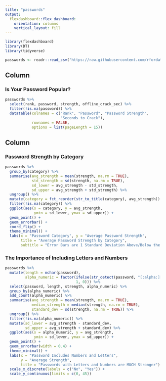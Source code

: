 ```yaml
---
title: "passwords"
output: 
  flexdashboard::flex_dashboard:
    orientation: columns
    vertical_layout: fill
---
```


```r
library(flexdashboard)
library(DT)
library(tidyverse)

passwords <- readr::read_csv('https://raw.githubusercontent.com/rfordatascience/tidytuesday/master/data/2020/2020-01-14/passwords.csv')
```

Column {data-width=650}
-----------------------------------------------------------------------

### Is Your Password Popular?

```r
passwords %>%
  select(rank, password, strength, offline_crack_sec) %>%
  filter(!is.na(password)) %>%
  datatable(colnames = c("Rank", "Password", "Password Strength",
                         "Seconds to Crack"),
            rownames = FALSE,
            options = list(pageLength = 15))
```

Column {data-width=350}
-----------------------------------------------------------------------

### Password Strength by Category

```r
passwords %>%
  group_by(category) %>%
  summarise(avg_strength = mean(strength, na.rm = TRUE),
            std_strength = sd(strength, na.rm = TRUE),
            sd_lower = avg_strength - std_strength,
            sd_upper = avg_strength + std_strength) %>%
  ungroup() %>%
  mutate(category = fct_reorder(str_to_title(category), avg_strength)) %>%
  filter(!is.na(category)) %>%
  ggplot(aes(x = category, y = avg_strength,
             ymin = sd_lower, ymax = sd_upper)) +
  geom_point() +
  geom_errorbar() +
  coord_flip() +
  theme_minimal() +
  labs(x = "Password Category", y = "Average Password Strength",
       title = "Average Password Strength by Category",
       subtitle = "Error Bars are 1 Standard Deviation Above/Below the Mean")
```

### The Importance of Including Letters and Numbers

```r
passwords %>%
  mutate(length = nchar(password),
         alpha_numeric = factor(ifelse(str_detect(password, "[:alpha:][:digit:]|[:digit:][:alpha:]"),
                                1, 0))) %>%
  select(password, length, strength, alpha_numeric) %>%
  group_by(alpha_numeric) %>%
  add_count(alpha_numeric) %>%
  summarise(avg_strength = mean(strength, na.rm = TRUE),
            median_strength = median(strength, na.rm = TRUE),
            standard_dev = sd(strength, na.rm = TRUE)) %>%
  ungroup() %>%
  filter(!is.na(alpha_numeric)) %>%
  mutate(sd_lower = avg_strength - standard_dev,
         sd_upper = avg_strength + standard_dev) %>%
  ggplot(aes(x = alpha_numeric, y = avg_strength,
             ymin = sd_lower, ymax = sd_upper)) +
  geom_point() +
  geom_errorbar(width = 0.4) +
  theme_minimal() +
  labs(x = "Password Includes Numbers and Letters",
       y = "Average Strength",
       title = "Passwords with Letters and Numbers are MUCH Stronger") +
  scale_x_discrete(labels = c("No", "Yes")) +
  scale_y_continuous(limits = c(0, 45))
```


